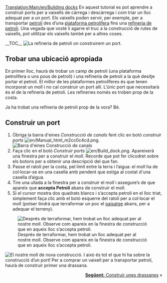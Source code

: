 [[Translation:Main/en/Building docks]]{{en/-}}{{ca/Tutorial}}
En aquest tutorial es pot aprendre a construir ports per a vaixells de càrrega i descàrrega i com triar un lloc adequat per a un port. Els vaixells poden servir, per exemple, per a transportar [[Main/ca/Petroli|petroli]] des d’una [[Main/ca/Plataforma petrolífera|plataforma petrolífera]] fins una [[Main/ca/Refineria de petroli|refineria de petroli]]. Una vegada que vosté li agarre el truc a la construcció de rutes de vaixells, pot utilitzar els vaixells també per a altres coses.

__TOC__
[[File:en/Dock construction 1.png|left|frame|La refineria de petroli on construirem un port.]]
==Trobar una ubicació apropiada==
En primer lloc, haurà de trobar un camp de petroli (una plataforma petrolífera  o uns pous de petroli) i una refineria de petroli a la què desitje portar el petroli. El millor de les plataformes petrolíferes és que tenen incorporat un moll i no cal construir un port allí. L’únic port que necessitarà és el de la refineria de petroli. Les refineries només es troben prop de la costa.

Ja ha trobat una refineria de petroli prop de la vora? Bé.
<div style="clear:left"></div>

==Construir un port==
# Òbriga la barra d'eines ''Construcció de canals'' fent clic en botó ''construir ports'' [[File:en/Manual html m2cc0c4cd.png]].<br/>[[File:ca/Dock toolbar.png|frame|none|Barra d'eines Construcció de canals]]
# Faça clic en el botó ''Construir ports'' [[File:en/Build dock.png]]. Apareixerà una finestra per a construir el ''moll''. Recorde que pot fer clicodret sobre els botons per a obtenir una descripció del que fan.
# Passe el ratolí per la costa, pel límit entre la terra i l’aigua: el moll ha de col·locar-se en una casella amb pendent que estiga al costat d'una casella d’aigua.
# Tire una ullada a la finestra per a construir el ''moll'' i assegure’s de que apareix que '''accepta Petroli''' abans de construir el moll.
# Si el cursor mostra dos quadrats blancs i s’accepta petroli en el lloc triat, simplement faça clic amb el botó esquerre del ratolí per a col·locar el moll (potser tindrà que terraformar un poc el [[Main/ca/Paisatge|paisatge]] abans, per a adequar el terreny).<br/>
[[File:ca/Dock construction 2.png|frame|none|Després de terraformar, hem trobat un lloc adequat per al nostre moll. Observe com apareix en la finestra de construcció que en aqueix lloc s’accepta petroli.]]

[[File:ca/Dock construction 3.png|frame|right|El nostre moll de nova construcció.]]
I això és tot el que hi ha sobre la construcció d’un port! Per a comprar un vaixell per a transportar petroli, haurà de construir primer una drassana.

<span style="float: right">[[Main/ca/Construir drassanes|'''Següent:''' Construir unes drassanes]] &raquo;</span>